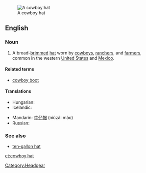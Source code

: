 [[Image:Felthat.jpg|thumb|A cowboy hat]]
==English==
{{wikipedia}}

===Noun===
{{en-noun|sg=[[cowboy]] [[hat]]}}

# A broad-[[brim]]med [[hat]] worn by [[cowboy]]s, [[rancher]]s, and [[farmer]]s, common in the western [[United States]] and [[Mexico]].

====Related terms====
* [[cowboy boot]]

====Translations====
{{trans-top|high crown, broad-brimmed hat, worn by cowboys}}
* Hungarian: {{t-|hu|cowboy kalap}}
* Icelandic: {{t|is|kúrekahattur|m}}
{{trans-mid}}
* Mandarin: [[牛仔帽]] (niúzǎi mào)
* Russian: {{t+|ru|ковбойка|f|tr=kovbójka}}
{{trans-bottom}}

===See also===
* [[ten-gallon hat]]

[[Category:Headgear]]

[[et:cowboy hat]]
